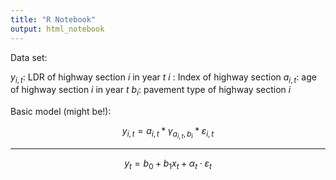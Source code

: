 ```yaml
---
title: "R Notebook"
output: html_notebook
---
```



Data set: 

$y_{i,t}$: LDR of highway section $i$ in year $t$
$i$ :      Index of highway section
$a_{i,t}$: age of highway section $i$ in year $t$
$b_{i}$:   pavement type of highway section $i$

Basic model (might be!):

$$ y_{i,t} = a_{i,t}*\gamma_{a_{i,t},b_i}*\varepsilon_{i,t}$$


---

$$ y_{t} = b_0 + b_1 x_t + \alpha_t \cdot \varepsilon_t $$



